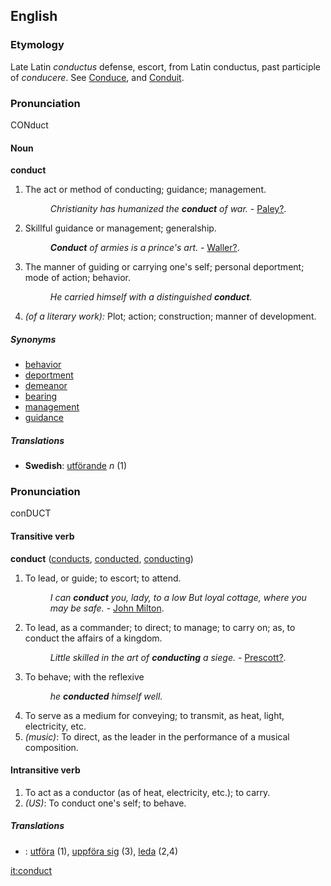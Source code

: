 ==English==

===Etymology===
Late Latin ''conductus'' defense, escort, from Latin conductus, past participle of ''conducere''.  See [[Conduce]], and [[Conduit]].
===Pronunciation===
CONduct

====Noun====
'''conduct'''
#The act or method of conducting; guidance; management.
#:''Christianity has humanized the '''conduct''' of war.'' - [[Paley?]].
#Skillful guidance or management; generalship.
#:'''''Conduct''' of armies is a prince's art.'' - [[Waller?]].
#The manner of guiding or carrying one's self; personal deportment; mode of action; behavior.
#:''He carried himself with a distinguished '''conduct'''.''
#''(of a literary work):'' Plot; action; construction; manner of development.
=====Synonyms=====
*[[behavior]]
*[[deportment]]
*[[demeanor]]
*[[bearing]]
*[[management]]
*[[guidance]]
=====Translations=====
*'''Swedish''': [[utförande]] ''n'' (1)

===Pronunciation===
conDUCT

====Transitive verb====
'''conduct''' ([[conducts]], [[conducted]], [[conducting]])

#To lead, or guide; to escort; to attend.
#:''I can '''conduct''' you, lady, to a low But loyal cottage, where you may be safe.'' - [[John Milton]].
#To lead, as a commander; to direct; to manage; to carry on; as, to conduct the affairs of a kingdom.
#:''Little skilled in the art of '''conducting''' a siege.'' - [[Prescott?]].
#To behave; with the reflexive
#:''he '''conducted''' himself well.''
#To serve as a medium for conveying; to transmit, as heat, light, electricity, etc.
#''(music)'': To direct, as the leader in the performance of a musical composition.

====Intransitive verb====
#To act as a conductor (as of heat, electricity, etc.); to carry.
#''(US)'': To conduct one's self; to behave.

=====Translations=====
*{{sv}}: [[utföra]] (1), [[uppföra sig]] (3), [[leda]] (2,4)


[[it:conduct]]